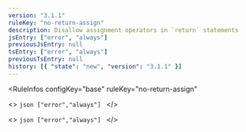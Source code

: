 ```yaml
---
version: "3.1.1"
ruleKey: "no-return-assign"
description: Disallow assignment operators in `return` statements
jsEntry: ["error", "always"]
previousJsEntry: null
tsEntry: ["error", "always"]
previousTsEntry: null
history: [{ "state": "new", "version": "3.1.1" }]
---
```


<RuleInfos 
  configKey="base" 
  ruleKey="no-return-assign" 
>
  <>
    ```json
    ["error","always"]
    ```
  </>

  <>
    ```json
    ["error","always"]
    ```
  </>
</RuleInfos>
